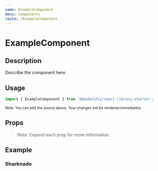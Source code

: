 ```yaml
---
name: ExampleComponent
menu: Components
route: /ExampleComponent
---
```



<h1>ExampleComponent</h1>

## Description

Describe the component here.

## Usage

```jsx
import { ExampleComponent } from '@devboldly/react-library-starter';
```

<Playground>
  <ExampleComponent text="Example Component"/>
</Playground>

<small>Note: You can edit the source above. Your changes will be rendered immediately.</small>

## Props

<Props of={ExampleComponent} />

> Note: Expand each prop for more information.

## Example

### Sharknado 

<Playground>
  <ExampleComponent text="Sharknado"/>
</Playground>

<br/>